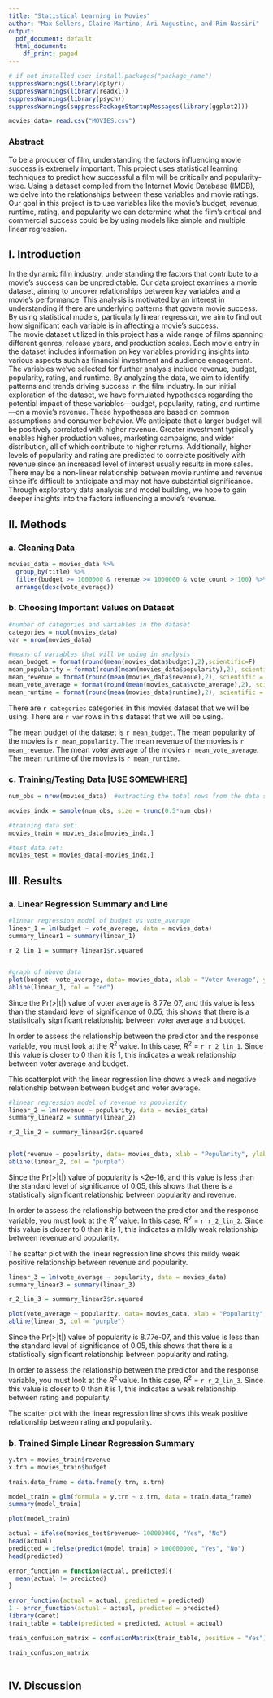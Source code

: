 ```yaml
---
title: "Statistical Learning in Movies"
author: "Max Sellers, Claire Martino, Ari Augustine, and Rim Nassiri"
output:
  pdf_document: default
  html_document:
    df_print: paged
---
```


```r
# if not installed use: install.packages("package_name")
suppressWarnings(library(dplyr))
suppressWarnings(library(readxl))
suppressWarnings(library(psych))
suppressWarnings(suppressPackageStartupMessages(library(ggplot2)))
```

```r
movies_data= read.csv("MOVIES.csv")
```


### Abstract

To be a producer of film, understanding the factors influencing movie success is extremely important. This project uses statistical learning techniques to predict how successful a film will be critically and popularity-wise. Using a dataset compiled from the Internet Movie Database (IMDB), we delve into the relationships between these variables and movie ratings. Our goal in this project is to use variables like the movie’s budget, revenue, runtime, rating, and popularity we can determine what the film’s critical and commercial success could be by using models like simple and multiple linear regression. 

## I. Introduction

In the dynamic film industry, understanding the factors that contribute to a movie's success can be unpredictable. Our data project examines a movie dataset, aiming to uncover relationships between key variables and a movie's performance. This analysis is motivated by an interest in understanding if there are underlying patterns that govern movie success. By using statistical models, particularly linear regression, we aim to find out how significant each variable is in affecting a movie’s success.  
The movie dataset utilized in this project has a wide range of films spanning different genres, release years, and production scales. Each movie entry in the dataset includes information on key variables providing insights into various aspects such as financial investment and audience engagement. The variables we’ve selected for further analysis include revenue, budget, popularity, rating, and runtime. By analyzing the data, we aim to identify patterns and trends driving success in the film industry. 
In our initial exploration of the dataset, we have formulated hypotheses regarding the potential impact of these variables—budget, popularity, rating, and runtime—on a movie's revenue. These hypotheses are based on common assumptions and consumer behavior. We anticipate that a larger budget will be positively correlated with higher revenue. Greater investment typically enables higher production values, marketing campaigns, and wider distribution, all of which contribute to higher returns. Additionally, higher levels of popularity and rating are predicted to correlate positively with revenue since an increased level of interest usually results in more sales. There may be a non-linear relationship between movie runtime and revenue since it's difficult to anticipate and may not have substantial significance. Through exploratory data analysis and model building, we hope to gain deeper insights into the factors influencing a movie's revenue.


## II. Methods

### a. Cleaning Data
```r
movies_data = movies_data %>%
  group_by(title) %>%
  filter(budget >= 1000000 & revenue >= 1000000 & vote_count > 100) %>%
  arrange(desc(vote_average))
```

### b. Choosing Important Values on Dataset
```r

#number of categories and variables in the dataset
categories = ncol(movies_data)
var = nrow(movies_data)

#means of variables that will be using in analysis
mean_budget = format(round(mean(movies_data$budget),2),scientific=F)
mean_popularity = format(round(mean(movies_data$popularity),2), scientific = F)
mean_revenue = format(round(mean(movies_data$revenue),2), scientific = F)
mean_vote_average = format(round(mean(movies_data$vote_average),2), scientific = F)
mean_runtime = format(round(mean(movies_data$runtime),2), scientific = F)

```

There are `r categories` categories in this movies dataset that we will be using. 
There are `r var` rows in this dataset that we will be using.  

The mean budget of the dataset is `r mean_budget`.
The mean popularity of the movies is `r mean_popularity`.
The mean revenue of the movies is `r mean_revenue`.
The mean voter average of the movies `r mean_vote_average`.
The mean runtime of the movies is `r mean_runtime`. 


### c. Training/Testing Data [USE SOMEWHERE]
```r

num_obs = nrow(movies_data)  #extracting the total rows from the data set

movies_indx = sample(num_obs, size = trunc(0.5*num_obs))

#training data set:
movies_train = movies_data[movies_indx,]

#test data set:
movies_test = movies_data[-movies_indx,]
```


## III. Results

### a. Linear Regression Summary and Line
```r
#linear regression model of budget vs vote_average
linear_1 = lm(budget ~ vote_average, data = movies_data)
summary_linear1 = summary(linear_1)

r_2_lin_1 = summary_linear1$r.squared


#graph of above data
plot(budget~ vote_average, data= movies_data, xlab = "Voter Average", ylab = "Budget", main = "Scatterplot of Budget vs Voter Average")
abline(linear_1, col = "red")
```

Since the Pr(>|t|) value of voter average is 8.77e_07, and this value is less than the standard level of significance of 0.05, this shows that there is a statistically significant relationship between voter average and budget.

In order to assess the relationship between the predictor and the response variable, you must look at the $R^2$ value. In this case, $R^2$ = `r r_2_lin_1`. Since this value is closer to 0 than it is 1, this indicates a weak relationship between voter average and budget.

This scatterplot with the linear regression line shows a weak and negative relationship between between budget and voter average.



```r
#linear regression model of revenue vs popularity
linear_2 = lm(revenue ~ popularity, data = movies_data)
summary_linear2 = summary(linear_2)

r_2_lin_2 = summary_linear2$r.squared


plot(revenue ~ popularity, data= movies_data, xlab = "Popularity", ylab = "Revenue", main = "Scatterplot of Revenue vs Popularity")
abline(linear_2, col = "purple")

```

Since the Pr(>|t|) value of popularity is <2e-16, and this value is less than the standard level of significance of 0.05, this shows that there is a statistically significant relationship between popularity and revenue.

In order to assess the relationship between the predictor and the response variable, you must look at the $R^2$ value. In this case, $R^2$ = `r r_2_lin_2`. Since this value is closer to 0 than it is 1, this indicates a mildly weak relationship between revenue and popularity.

The scatter plot with the linear regression line shows this mildy weak positive relationship between revenue and popularity. 



```r
linear_3 = lm(vote_average ~ popularity, data = movies_data)
summary_linear3 = summary(linear_3)

r_2_lin_3 = summary_linear3$r.squared

plot(vote_average ~ popularity, data= movies_data, xlab = "Popularity", ylab = "Rating", main = "Scatterplot of Rating vs Popularity")
abline(linear_3, col = "purple")
```

Since the Pr(>|t|) value of popularity is 8.77e-07, and this value is less than the standard level of significance of 0.05, this shows that there is a statistically significant relationship between popularity and rating.

In order to assess the relationship between the predictor and the response variable, you must look at the $R^2$ value. In this case, $R^2$ = `r r_2_lin_3`. Since this value is closer to 0 than it is 1, this indicates a weak relationship between rating and popularity.

The scatter plot with the linear regression line shows this weak positive relationship between rating and popularity.


### b. Trained Simple Linear Regression Summary
```r
y.trn = movies_train$revenue
x.trn = movies_train$budget

train.data_frame = data.frame(y.trn, x.trn)

model_train = glm(formula = y.trn ~ x.trn, data = train.data_frame)
summary(model_train)

plot(model_train)

actual = ifelse(movies_test$revenue> 100000000, "Yes", "No")
head(actual)
predicted = ifelse(predict(model_train) > 100000000, "Yes", "No")
head(predicted)

error_function = function(actual, predicted){
  mean(actual != predicted)
}

error_function(actual = actual, predicted = predicted)
1 - error_function(actual = actual, predicted = predicted)
library(caret)
train_table = table(predicted = predicted, Actual = actual)

train_confusion_matrix = confusionMatrix(train_table, positive = "Yes")

train_confusion_matrix
 
```


## IV. Discussion


